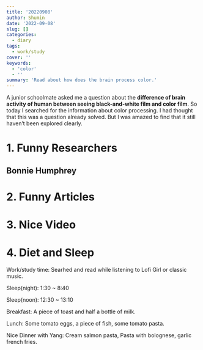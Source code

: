 ```yaml
---
title: '20220908'
author: Shumin
date: '2022-09-08'
slug: []
categories:
  - diary
tags:
  - work/study
cover: ''
keywords:
  - 'color'
  - ''
summary: 'Read about how does the brain process color.'
---
```

A junior schoolmate asked me a question about the **difference of brain activity of human between seeing black-and-white film and color film**. So today I searched for the information about color processing. I had thought that this was a question already solved. But I was amazed to find that it still haven't been explored clearly.  

1. Funny Researchers
==
<p style="padding-left:2em;">
## Bonnie Humphrey
</P>

2. Funny Articles
==

3. Nice Video
==


4. Diet and Sleep
==
Work/study time: Searhed and read while listening to Lofi Girl or classic music.  

Sleep(night): 1:30 ~ 8:40  

Sleep(noon): 12:30 ~ 13:10

Breakfast: A piece of toast and half a bottle of milk.  

Lunch: Some tomato eggs, a piece of fish, some tomato pasta.  

Nice Dinner with Yang: Cream salmon pasta, Pasta with bolognese, garlic french fries. 



